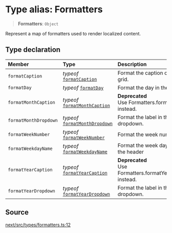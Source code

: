# Type alias: Formatters

> **Formatters**: `Object`

Represent a map of formatters used to render localized content.

## Type declaration

| Member | Type | Description |
| :------ | :------ | :------ |
| `formatCaption` | *typeof* [`formatCaption`](/api/next/functions/formatCaption.mdx) | Format the caption of a month grid. |
| `formatDay` | *typeof* [`formatDay`](/api/next/functions/formatDay.mdx) | Format the day in the day cell. |
| `formatMonthCaption` | *typeof* [`formatMonthCaption`](/api/next/functions/formatMonthCaption.mdx) | **Deprecated**<br />Use Formatters.formatCaption instead. |
| `formatMonthDropdown` | *typeof* [`formatMonthDropdown`](/api/next/functions/formatMonthDropdown.mdx) | Format the label in the month dropdown. |
| `formatWeekNumber` | *typeof* [`formatWeekNumber`](/api/next/functions/formatWeekNumber.mdx) | Format the week number. |
| `formatWeekdayName` | *typeof* [`formatWeekdayName`](/api/next/functions/formatWeekdayName.mdx) | Format the week day name in the header |
| `formatYearCaption` | *typeof* [`formatYearCaption`](/api/next/functions/formatYearCaption.mdx) | **Deprecated**<br />Use Formatters.formatYearDropdown instead. |
| `formatYearDropdown` | *typeof* [`formatYearDropdown`](/api/next/functions/formatYearDropdown.mdx) | Format the label in the year dropdown. |

## Source

[next/src/types/formatters.ts:12](https://github.com/gpbl/react-day-picker/blob/56bfb649e/next/src/types/formatters.ts#L12)

